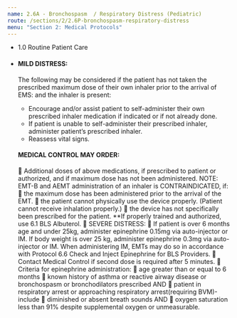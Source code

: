 ```yaml
---
name: 2.6A - Bronchospasm  / Respiratory Distress (Pediatric)
route: /sections/2/2.6P-bronchospasm-respiratory-distress
menu: "Section 2: Medical Protocols"
---
```



<EMTLevel level="basic">

  <ul>
    <li>
      <MyLink to="/sections/1/1.0-routine-patient-care">
        1.0 Routine Patient Care
      </MyLink>
    </li>
    <li>
      <h4 id="mild-distress" style={{padding: '0.25rem 0.5rem 0 0', display: "inline-block"}}>
        MILD DISTRESS:
      </h4>
      The following may be considered if the patient has not taken the
      prescribed maximum dose of their own inhaler prior to the arrival of EMS: and the inhaler is present:
    </li>
    <ul>
      <li>
        Encourage and/or assist patient to self-administer their own prescribed inhaler medication if indicated or if not already done.
      </li>
      <li>
        If patient is unable to self-administer their prescribed inhaler, administer patient’s prescribed inhaler.
      </li>
      <li>
        Reassess vital signs.
      </li>
    </ul>
    <h4 id="medical-control-orders">
      MEDICAL CONTROL MAY ORDER:
    </h4>
 Additional doses of above medications, if prescribed to patient or authorized, and if
maximum dose has not been administered.
 NOTE: EMT-B and AEMT administration of an inhaler is
 CONTRAINDICATED, if:
 the maximum dose has been administered prior to the arrival of the EMT.
 the patient cannot physically use the device properly. (Patient cannot receive
inhalation properly.)
 the device has not specifically been prescribed for the patient.
 **If properly trained and authorized, use 6.1 BLS Albuterol.
 SEVERE DISTRESS:
 If patient is over 6 months age and under 25kg, administer epinephrine 0.15mg
via auto-injector or IM. If body weight is over 25 kg, administer epinephrine
0.3mg via auto-injector or IM. When administering IM, EMTs may do so in
accordance with Protocol 6.6 Check and Inject Epinephrine for BLS Providers.
 Contact Medical Control if second dose is required after 5 minutes.
 Criteria for epinephrine administration:
 age greater than or equal to 6 months
 known history of asthma or reactive airway disease or bronchospasm or
bronchodilators prescribed AND
 patient in respiratory arrest or approaching respiratory arrest(requiring BVM)-
include
 diminished or absent breath sounds AND
 oxygen saturation less than 91% despite supplemental oxygen or unmeasurable.
  </ul>
</EMTLevel>



